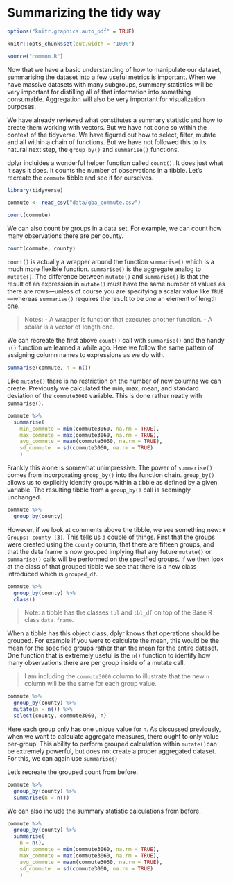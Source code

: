 # Summarizing the tidy way

```r
options("knitr.graphics.auto_pdf" = TRUE)

knitr::opts_chunk$set(out.width = "100%")

```

```r
source("common.R")
```

Now that we have a basic understanding of how to manipulate our dataset, summarising the dataset into a few useful metrics is important. When we have massive datasets with many subgroups, summary statistics will be very important for distilling all of that information into something consumable. Aggregation will also be very important for visualization purposes. 

We have already reviewed what constitutes a summary statistic and how to create them working with vectors. But we have not done so within the context of the tidyverse. We have figured out how to select, filter, mutate and all within a chain of functions. But we have not followed this to its natural next step, the `group_by()` and `summarise()` functions. 

dplyr incluides a wonderful helper function called `count()`. It does just what it says it does. It counts the number of observations in a tibble. Let's recreate the `commute` tibble and see it for ourselves. 

```r
library(tidyverse)

commute <- read_csv("data/gba_commute.csv") 

count(commute)
```

We can also count by groups in a data set. For example, we can count how many observations there are per county.

```r
count(commute, county)
```


`count()` is actually a wrapper around the function `summarise()` which is a much more flexible function. `summarise()` is the aggregate analog to `mutate()`. The difference between `mutate()` and `summarise()` is that the result of an expression in `mutate()` must have the same number of values as there are rows—unless of course you are specifying a scalar value like `TRUE`—whereas `summarise()` requires the result to be one an element of length one.

> Notes: 
- A wrapper is function that executes another function.
- A scalar is a vector of length one.

We can recreate the first above `count()` call with `summarise()` and the handy `n()` function we learned a while ago. Here we follow the same pattern of assigning column names to expressions as we do with. 

```r
summarise(commute, n = n())
```

Like `mutate()` there is no restriction on the number of new columns we can create. Previously we calculated the min, max, mean, and standard deviation of the `commute3060` variable. This is done rather neatly with `summarise()`.

```r
commute %>% 
  summarise(
    min_commute = min(commute3060, na.rm = TRUE),
    max_commute = max(commute3060, na.rm = TRUE),
    avg_commute = mean(commute3060, na.rm = TRUE),
    sd_commute  = sd(commute3060, na.rm = TRUE)
    )
```

Frankly this alone is somewhat unimpressive. The power of `summarise()` comes from incorporating `group_by()` into the function chain. `group_by()` allows us to explicitly identify groups within a tibble as defined by a given variable. The resulting tibble from a `group_by()` call is seemingly unchanged. 

```r
commute %>% 
  group_by(county)
```

However, if we look at comments above the tibble, we see something new: `# Groups: county [3]`. This tells us a couple of things. First that the groups were created using the `county` column, that there are fifteen groups, and that the data frame is now grouped implying that any future `mutate()` or `summarise()` calls will be performed on the specified groups. If we then look at the class of that grouped tibble we see that there is a new class introduced which is `grouped_df`.

```r
commute %>% 
  group_by(county) %>% 
  class()
```

> Note: a tibble has the classes `tbl` and `tbl_df` on top of the Base R class `data.frame`.

When a tibble has this object class, dplyr knows that operations should be grouped. For example if you were to calculate the mean, this would be the mean for the specified groups rather than the mean for the entire dataset. 
One function that is extremely useful is the `n()` function to identify how many observations there are per group inside of a mutate call.

> I am including the `commute3060` column to illustrate that the new `n` column will be the same for each group value. 

```r
commute %>% 
  group_by(county) %>% 
  mutate(n = n()) %>% 
  select(county, commute3060, n) 
```


Here each group only has one unique value for `n`. As discussed previously, when we want to calculate aggregate measures, there ought to only value per-group. This ability to perform grouped calculation within `mutate()`can be extremely powerful, but does not create a proper aggregated dataset. For this, we can again use `summarise()`

Let's recreate the grouped count from before.

```r
commute %>% 
  group_by(county) %>% 
  summarise(n = n())
```

We can also include the summary statistic calculations from before. 

```r
commute %>% 
  group_by(county) %>% 
  summarise(
    n = n(),
    min_commute = min(commute3060, na.rm = TRUE),
    max_commute = max(commute3060, na.rm = TRUE),
    avg_commute = mean(commute3060, na.rm = TRUE),
    sd_commute  = sd(commute3060, na.rm = TRUE)
    )
```

